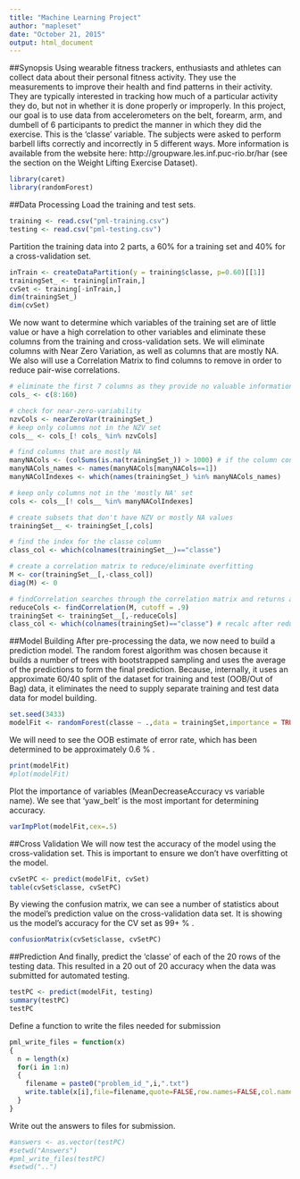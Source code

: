 ```yaml
---
title: "Machine Learning Project"
author: "mapleset"
date: "October 21, 2015"
output: html_document
---
```

##Synopsis
Using wearable fitness trackers, enthusiasts and athletes can collect data about their personal fitness activity. They use the measurements to improve their health and find patterns in their activity. They are typically interested in tracking how much of a particular activity they do, but not in whether it is done properly or improperly.  In this project, our goal is to use data from accelerometers on the belt, forearm, arm, and dumbell of 6 participants to predict the manner in which they did the exercise.  This is the 'classe' variable. The subjects were asked to perform barbell lifts correctly and incorrectly in 5 different ways. More information is available from the website here: http://groupware.les.inf.puc-rio.br/har (see the section on the Weight Lifting Exercise Dataset). 


```r
library(caret)
library(randomForest)
```

##Data Processing
Load the training and test sets.
```r
training <- read.csv("pml-training.csv")
testing <- read.csv("pml-testing.csv")
```

Partition the training data into 2 parts, a 60% for a training set and 40% for a cross-validation set.
```r
inTrain <- createDataPartition(y = training$classe, p=0.60)[[1]]
trainingSet_ <- training[inTrain,]
cvSet <- training[-inTrain,]
dim(trainingSet_)
dim(cvSet)
```

We now want to determine which variables of the training set are of little value or have a high correlation to other variables and eliminate these columns from the training and cross-validation sets.  We will eliminate columns with Near Zero Variation, as well as columns that are mostly NA.  We also will use a Correlation Matrix to find columns to remove in order to reduce pair-wise correlations.

```r
# eliminate the first 7 columns as they provide no valuable information for prediction
cols_ <- c(8:160)

# check for near-zero-variability
nzvCols <- nearZeroVar(trainingSet_)
# keep only columns not in the NZV set
cols__ <- cols_[! cols_ %in% nzvCols]

# find columns that are mostly NA
manyNACols <- (colSums(is.na(trainingSet_)) > 1000) # if the column contains > 1000 NA's
manyNACols_names <- names(manyNACols[manyNACols==1])
manyNAColIndexes <- which(names(trainingSet_) %in% manyNACols_names)

# keep only columns not in the 'mostly NA' set
cols <- cols__[! cols__ %in% manyNAColIndexes]

# create subsets that don't have NZV or mostly NA values
trainingSet__ <- trainingSet_[,cols]

# find the index for the classe column
class_col <- which(colnames(trainingSet__)=="classe")

# create a correlation matrix to reduce/eliminate overfitting
M <- cor(trainingSet__[,-class_col])
diag(M) <- 0

# findCorrelation searches through the correlation matrix and returns a vector of integers corresponding to columns to remove in order for us to reduce pair-wise correlations.
reduceCols <- findCorrelation(M, cutoff = .9)
trainingSet <- trainingSet__[,-reduceCols]
class_col <- which(colnames(trainingSet)=="classe") # recalc after reduction

```

##Model Building
After pre-processing the data, we now need to build a prediction model. The random forest algorithm was chosen because it builds a number of trees with bootstrapped sampling and uses the average of the predictions to form the final prediction.  Because, internally, it uses an approximate 60/40 split of the dataset for training and test (OOB/Out of Bag) data, it eliminates the need to supply separate training and test data data for model building.
```r
set.seed(3433)
modelFit <- randomForest(classe ~ .,data = trainingSet,importance = TRUE,ntrees = 100)
```

We will need to see the OOB estimate of error rate, which has been determined to be approximately 0.6 % .
```r
print(modelFit)
#plot(modelFit)
```

Plot the importance of variables (MeanDecreaseAccuracy vs variable name).  We see that 'yaw_belt' is the most important for determining accuracy.
```r
varImpPlot(modelFit,cex=.5)  
```

##Cross Validation
We will now test the accuracy of the model using the cross-validation set.  This is important to ensure we don't have overfitting ot the model.
```r
cvSetPC <- predict(modelFit, cvSet) 
table(cvSet$classe, cvSetPC)
```
By viewing the confusion matrix, we can see a number of statistics about the model's prediction value on the cross-validation data set.  It is showing us the model's accuracy for the CV set as 99+ % .
```r
confusionMatrix(cvSet$classe, cvSetPC)
```

##Prediction
And finally, predict the 'classe' of each of the 20 rows of the testing data.  This resulted in a 20 out of 20 accuracy when the data was submitted for automated testing.
```r
testPC <- predict(modelFit, testing) 
summary(testPC)
testPC
```

Define a function to write the files needed for submission
```r
pml_write_files = function(x)
{
  n = length(x)
  for(i in 1:n)
  {
    filename = paste0("problem_id_",i,".txt")
    write.table(x[i],file=filename,quote=FALSE,row.names=FALSE,col.names=FALSE)
  }
}
```
Write out the answers to files for submission.
```r
#answers <- as.vector(testPC)
#setwd("Answers")
#pml_write_files(testPC)
#setwd("..")
```

